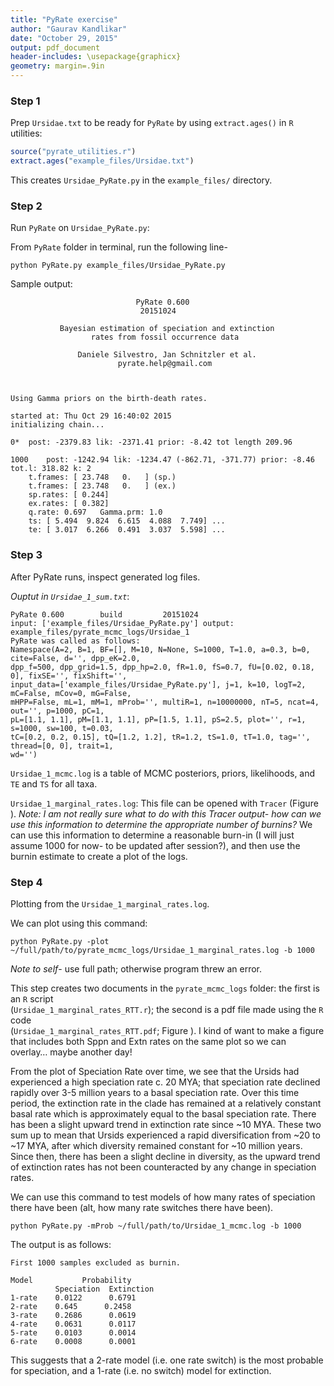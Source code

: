 ```yaml
---
title: "PyRate exercise"
author: "Gaurav Kandlikar"
date: "October 29, 2015"
output: pdf_document
header-includes: \usepackage{graphicx}
geometry: margin=.9in
---
```


### Step 1 

Prep `Ursidae.txt` to be ready for `PyRate` by using `extract.ages()` in `R` utilities:

```r
source("pyrate_utilities.r")
extract.ages("example_files/Ursidae.txt")
```

This creates `Ursidae_PyRate.py` in the `example_files/` directory. 


### Step 2

Run `PyRate` on `Ursidae_PyRate.py`:  

From `PyRate` folder in terminal, run the following line-   

`python PyRate.py example_files/Ursidae_PyRate.py`


Sample output:

```
                            PyRate 0.600       
                             20151024         

           Bayesian estimation of speciation and extinction
                  rates from fossil occurrence data        

               Daniele Silvestro, Jan Schnitzler et al.
                        pyrate.help@gmail.com



Using Gamma priors on the birth-death rates.

started at: Thu Oct 29 16:40:02 2015
initializing chain...

0*	post: -2379.83 lik: -2371.41 prior: -8.42 tot length 209.96

1000	post: -1242.94 lik: -1234.47 (-862.71, -371.77) prior: -8.46 tot.l: 318.82 k: 2
	t.frames: [ 23.748   0.   ] (sp.)
	t.frames: [ 23.748   0.   ] (ex.)
	sp.rates: [ 0.244] 
	ex.rates: [ 0.382]
	q.rate: 0.697 	Gamma.prm: 1.0
	ts: [ 5.494  9.824  6.615  4.088  7.749] ...
	te: [ 3.017  6.266  0.491  3.037  5.598] ...
```
\clearpage

### Step 3

After PyRate runs, inspect generated log files.

*Ouptut in `Ursidae_1_sum.txt`*:    

```
PyRate 0.600        build         20151024         
input: ['example_files/Ursidae_PyRate.py'] output: example_files/pyrate_mcmc_logs/Ursidae_1
PyRate was called as follows:
Namespace(A=2, B=1, BF=[], M=10, N=None, S=1000, T=1.0, a=0.3, b=0, cite=False, d='', dpp_eK=2.0, 
dpp_f=500, dpp_grid=1.5, dpp_hp=2.0, fR=1.0, fS=0.7, fU=[0.02, 0.18, 0], fixSE='', fixShift='',
input_data=['example_files/Ursidae_PyRate.py'], j=1, k=10, logT=2, mC=False, mCov=0, mG=False, 
mHPP=False, mL=1, mM=1, mProb='', multiR=1, n=10000000, nT=5, ncat=4, out='', p=1000, pC=1, 
pL=[1.1, 1.1], pM=[1.1, 1.1], pP=[1.5, 1.1], pS=2.5, plot='', r=1, s=1000, sw=100, t=0.03, 
tC=[0.2, 0.2, 0.15], tQ=[1.2, 1.2], tR=1.2, tS=1.0, tT=1.0, tag='', thread=[0, 0], trait=1, 
wd='')
```

`Ursidae_1_mcmc.log` is a table of MCMC posteriors, priors, likelihoods, and `TE` and `TS` for all taxa. 


`Ursidae_1_marginal_rates.log`: This file can be opened with `Tracer` (Figure \ref{fig:tracer}). *Note: I am not really sure what to do with this Tracer output- how can we use this information to determine the appropriate number of burnins?* We can use this information to determine a reasonable burn-in (I will just assume 1000 for now- to be updated after session?), and then use the burnin estimate to create a plot of the logs. 


### Step 4
Plotting from the `Ursidae_1_marginal_rates.log`.    

We can plot using this command:

`python PyRate.py -plot ~/full/path/to/pyrate_mcmc_logs/Ursidae_1_marginal_rates.log -b 1000`

*Note to self*- use full path; otherwise program threw an error.

This step creates two documents in the `pyrate_mcmc_logs` folder: the first is an `R` script   
(`Ursidae_1_marginal_rates_RTT.r`); the second is a pdf file made using the `R` code  
(`Ursidae_1_marginal_rates_RTT.pdf`; Figure \ref{fig:Rplot}). I kind of want to make a figure that includes both Sppn and Extn rates on the same plot so we can overlay... maybe another day!

From the plot of Speciation Rate over time, we see that the Ursids had experienced a high speciation rate c. 20 MYA; that speciation rate declined rapidly over 3-5 million years to a basal speciation rate. Over this time period, the extinction rate in the clade has remained at a relatively constant basal rate which is approximately equal to the basal speciation rate. There has been a slight upward trend in extinction rate since ~10 MYA. These two sum up to mean that Ursids experienced a rapid diversification from ~20 to ~17 MYA, after which diversity remained constant for ~10 million years. Since then, there has been a slight decline in diversity, as the upward trend of extinction rates has not been counteracted by any change in speciation rates. 


We can use this command to test models of how many rates of speciation there have been (alt, how many rate switches there have been). 

`python PyRate.py -mProb ~/full/path/to/Ursidae_1_mcmc.log -b 1000`

The output is as follows:

```
First 1000 samples excluded as burnin.

Model           Probability
          Speciation  Extinction
1-rate    0.0122      0.6791
2-rate    0.645      0.2458
3-rate    0.2686      0.0619
4-rate    0.0631      0.0117
5-rate    0.0103      0.0014
6-rate    0.0008      0.0001

```

This suggests that a 2-rate model (i.e. one rate switch) is the most probable for speciation, and a 1-rate (i.e. no switch) model for extinction. 

\clearpage 

\begin{figure}[h]
  \caption{Ursidae mcmc log in Tracer}
  \centering
    \includegraphics[scale=0.4]{figures/pyrate_tracer.png}
  \label{fig:tracer}
\end{figure}

\begin{figure}[h]
  \caption{Plot of Sppn, Extn, and Diversification Rates from marginal rates file}
  \centering
    \includegraphics[scale=0.7]{figures/pyrate_Rplot.pdf}
  \label{fig:Rplot}
\end{figure}
